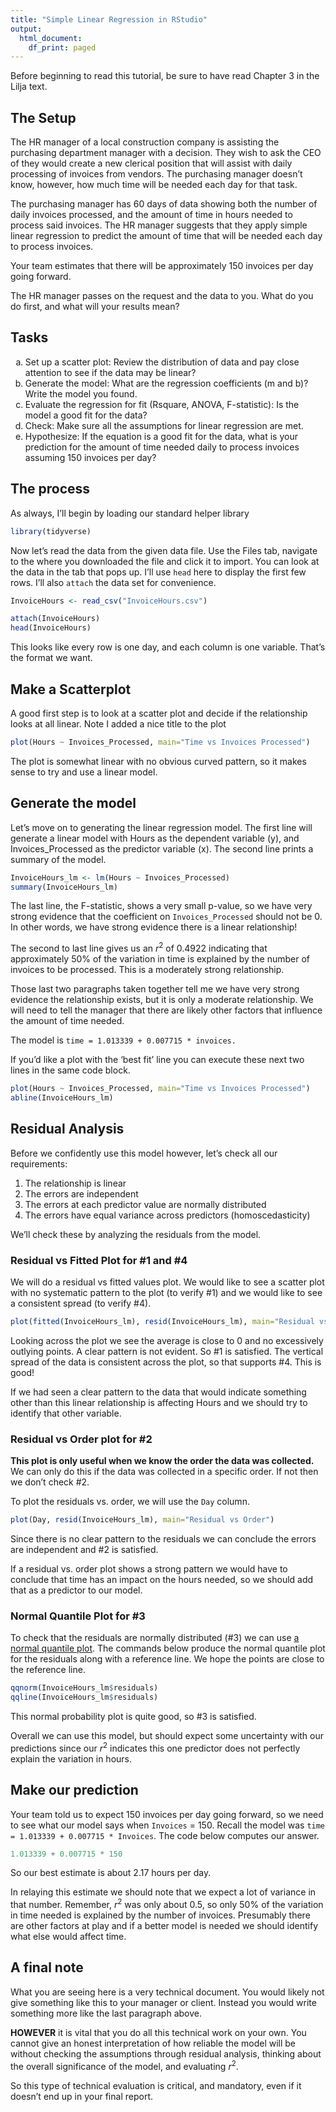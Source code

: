 ```yaml
---
title: "Simple Linear Regression in RStudio"
output:
  html_document:
    df_print: paged
---
```


Before beginning to read this tutorial, be sure to have read Chapter 3 in the Lilja text.

## The Setup

The HR manager of a local construction company is assisting the purchasing department manager with a decision. They wish to ask the CEO of they would create a new clerical position that will assist with daily processing of invoices from vendors. The purchasing manager doesn't know, however, how much time will be needed each day for that task. 

The purchasing manager has 60 days of data showing both the number of daily invoices processed, and the amount of time in hours needed to process said invoices. The HR manager suggests that they apply simple linear regression to predict the amount of time that will be needed each day to process invoices.  

Your team estimates that there will be approximately 150 invoices per day going forward.

The HR manager passes on the request and the data to you. What do you do first, and what will your results mean?

## Tasks

a.  Set up a scatter plot: Review the distribution of data and pay close attention to see if the data may be linear?
b.  Generate the model: What are the regression coefficients (m and b)? Write the model you found.
d.  Evaluate the regression for fit (Rsquare, ANOVA, F-statistic): Is the model a good fit for the data?
c.  Check: Make sure all the assumptions for linear regression are met.
e.  Hypothesize: If the equation is a good fit for the data, what is your prediction for the amount of time needed daily to process invoices assuming 150 invoices per day?




## The process

As always, I'll begin by loading our standard helper library
```r
library(tidyverse)
```

Now let's read the data from the given data file.  Use the Files tab, navigate to the where you downloaded the file and click it to import.  You can look at the data in the tab that pops up.  I'll use `head` here to display the first few rows.  I'll also `attach` the data set for convenience.
```r
InvoiceHours <- read_csv("InvoiceHours.csv")
```
```r
attach(InvoiceHours)
head(InvoiceHours)
```

This looks like every row is one day, and each column is one variable.  That's the format we want.

## Make a Scatterplot
A good first step is to look at a scatter plot and decide if the relationship looks at all linear.  Note I added a nice title to the plot
```r
plot(Hours ~ Invoices_Processed, main="Time vs Invoices Processed")
```

The plot is somewhat linear with no obvious curved pattern, so it makes sense to try and use a linear model.  

## Generate the model
Let's move on to generating the linear regression model.  The first line will generate a linear model with Hours as the dependent variable (y), and Invoices_Processed as the predictor variable (x).  The second line prints a summary of the model.
```r
InvoiceHours_lm <- lm(Hours ~ Invoices_Processed)
summary(InvoiceHours_lm)
```

The last line, the F-statistic, shows a very small p-value, so we have very strong evidence that the coefficient on `Invoices_Processed` should not be 0. In other words, we have strong evidence there is a linear relationship!

The second to last line gives us an $r^2$ of 0.4922 indicating that approximately 50% of the variation in time is explained by the number of invoices to be processed.  This is a moderately strong relationship.

Those last two paragraphs taken together tell me we have very strong evidence the relationship exists, but it is only a moderate relationship.  We will need to tell the manager that there are likely other factors that influence the amount of time needed.

The model is `time = 1.013339 + 0.007715 * invoices.`

If you'd like a plot with the 'best fit' line you can execute these next two lines in the same code block.
```r
plot(Hours ~ Invoices_Processed, main="Time vs Invoices Processed")
abline(InvoiceHours_lm)
```


## Residual Analysis

Before we confidently use this model however, let's check all our requirements:

1. The relationship is linear
2. The errors are independent
3. The errors at each predictor value are normally distributed
4. The errors have equal variance across predictors (homoscedasticity)

We'll check these by analyzing the residuals from the model.

### Residual vs Fitted Plot for #1 and #4
We will do a residual vs fitted values plot.  We would like to see a scatter plot with no systematic pattern to the plot (to verify #1) and we would like to see a consistent spread (to verify #4).
```r
plot(fitted(InvoiceHours_lm), resid(InvoiceHours_lm), main="Residual vs Fitted Values")
```

Looking across the plot we see the average is close to 0 and no excessively outlying points.  A clear pattern is not evident.  So #1 is satisfied.  The vertical spread of the data is consistent across the plot, so that supports #4.  This is good!

If we had seen a clear pattern to the data that would indicate something other than this linear relationship is affecting Hours and we should try to identify that other variable.  


### Residual vs Order plot for #2
**This plot is only useful when we know the order the data was collected.**  We can only do this if the data was collected in a specific order.  If not then we don't check #2.

To plot the residuals vs. order, we will use the `Day` column.
```r
plot(Day, resid(InvoiceHours_lm), main="Residual vs Order")
```

Since there is no clear pattern to the residuals we can conclude the errors are independent and #2 is satisfied.

If a residual vs. order plot shows a strong pattern we would have to conclude that time has an impact on the hours needed, so we should add that as a predictor to our model.


### Normal Quantile Plot for #3
To check that the residuals are normally distributed (#3) we can use [a normal quantile plot](https://newonlinecourses.science.psu.edu/stat501/node/281/).  The commands below produce the normal quantile plot for the residuals along with a reference line.  We hope the points are close to the reference line.
```r
qqnorm(InvoiceHours_lm$residuals)
qqline(InvoiceHours_lm$residuals)
```

This normal probability plot is quite good, so #3 is satisfied.


Overall we can use this model, but should expect some uncertainty with our predictions since our $r^2$ indicates this one predictor does not perfectly explain the variation in hours.

## Make our prediction
Your team told us to expect 150 invoices per day going forward, so we need to see what our model says when `Invoices` = 150.  Recall the model was `time = 1.013339 + 0.007715 * Invoices`.  The code below computes our answer.
```r
1.013339 + 0.007715 * 150
```

So our best estimate is about 2.17 hours per day.

In relaying this estimate we should note that we expect a lot of variance in that number.  Remember, $r^2$ was only about 0.5, so only 50% of the variation in time needed is explained by the number of invoices.  Presumably there are other factors at play and if a better model is needed we should identify what else would affect time.


## A final note
What you are seeing here is a very technical document.  You would likely not give something like this to your manager or client.  Instead you would write something more like the last paragraph above.  

**HOWEVER** it is vital that you do all this technical work on your own.  You cannot give an honest interpretation of how reliable the model will be without checking the assumptions through residual analysis, thinking about the overall significance of the model, and evaluating $r^2$.

So this type of technical evaluation is critical, and mandatory, even if it doesn't end up in your final report.
